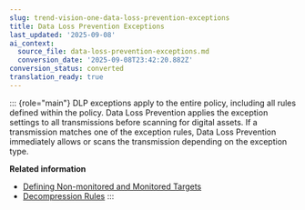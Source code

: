```yaml
---
slug: trend-vision-one-data-loss-prevention-exceptions
title: Data Loss Prevention Exceptions
last_updated: '2025-09-08'
ai_context:
  source_file: data-loss-prevention-exceptions.md
  conversion_date: '2025-09-08T23:42:20.882Z'
conversion_status: converted
translation_ready: true
---
```


::: {role="main"}
DLP exceptions apply to the entire policy, including all rules defined within the policy. Data Loss Prevention applies the exception settings to all transmissions before scanning for digital assets. If a transmission matches one of the exception rules, Data Loss Prevention immediately allows or scans the transmission depending on the exception type.

**Related information**

- [Defining Non-monitored and Monitored Targets](dac-channels-ntwk-targets.mdx)
- [Decompression Rules](dac-actions-decompression.mdx)
:::
